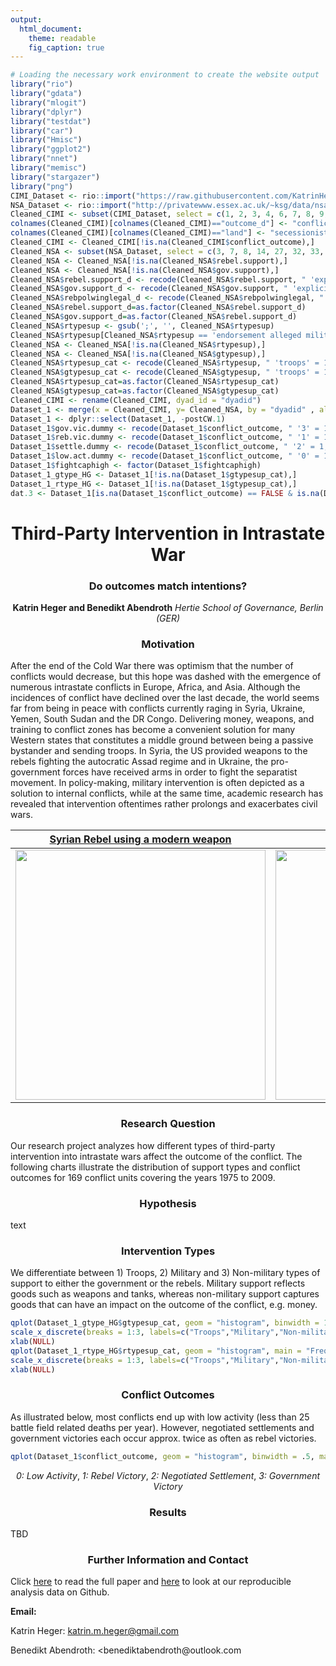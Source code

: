 ```yaml
---
output: 
  html_document: 
    theme: readable
    fig_caption: true
---
```


```r
# Loading the necessary work environment to create the website output
library("rio")
library("gdata")
library("mlogit")
library("dplyr")
library("testdat")
library("car")
library("Hmisc")
library("ggplot2")
library("nnet")
library("memisc")
library("stargazer")
library("png")
CIMI_Dataset <- rio::import("https://raw.githubusercontent.com/KatrinHeger/CollaborativeResearchProject/master/Data_Gathering/CIMI.csv")
NSA_Dataset <- rio::import("http://privatewww.essex.ac.uk/~ksg/data/nsa_v3.4_21November2013.asc", format = "tsv")
Cleaned_CIMI <- subset(CIMI_Dataset, select = c(1, 2, 3, 4, 6, 7, 8, 9, 10, 20, 21, 22, 23, 24, 25))
colnames(Cleaned_CIMI)[colnames(Cleaned_CIMI)=="outcome_d"] <- "conflict_outcome"
colnames(Cleaned_CIMI)[colnames(Cleaned_CIMI)=="land"] <- "secessionist"
Cleaned_CIMI <- Cleaned_CIMI[!is.na(Cleaned_CIMI$conflict_outcome),]
Cleaned_NSA <- subset(NSA_Dataset, select = c(3, 7, 8, 14, 27, 32, 33, 35, 36))
Cleaned_NSA <- Cleaned_NSA[!is.na(Cleaned_NSA$rebel.support),]
Cleaned_NSA <- Cleaned_NSA[!is.na(Cleaned_NSA$gov.support),]
Cleaned_NSA$rebel.support_d <- recode(Cleaned_NSA$rebel.support, " 'explicit' = 1;'no' = 0;'alleged' = 0 ")
Cleaned_NSA$gov.support_d <- recode(Cleaned_NSA$gov.support, " 'explicit' = 1;'no' = 0;'alleged' = 0 ")
Cleaned_NSA$rebpolwinglegal_d <- recode(Cleaned_NSA$rebpolwinglegal, " 'yes' = 1; 'no' = 0 ")
Cleaned_NSA$rebel.support_d=as.factor(Cleaned_NSA$rebel.support_d)
Cleaned_NSA$gov.support_d=as.factor(Cleaned_NSA$rebel.support_d)
Cleaned_NSA$rtypesup <- gsub(';', '', Cleaned_NSA$rtypesup)
Cleaned_NSA$rtypesup[Cleaned_NSA$rtypesup == 'endorsement alleged military'] <- NA
Cleaned_NSA <- Cleaned_NSA[!is.na(Cleaned_NSA$rtypesup),]
Cleaned_NSA <- Cleaned_NSA[!is.na(Cleaned_NSA$gtypesup),]
Cleaned_NSA$rtypesup_cat <- recode(Cleaned_NSA$rtypesup, " 'troops' = 1; 'military' = 2; 'non-military' = 3 ")
Cleaned_NSA$gtypesup_cat <- recode(Cleaned_NSA$gtypesup, " 'troops' = 1; 'military' = 2; 'non-military' = 3 ")
Cleaned_NSA$rtypesup_cat=as.factor(Cleaned_NSA$rtypesup_cat)
Cleaned_NSA$gtypesup_cat=as.factor(Cleaned_NSA$gtypesup_cat)
Cleaned_CIMI <- rename(Cleaned_CIMI, dyad_id = "dyadid")
Dataset_1 <- merge(x = Cleaned_CIMI, y= Cleaned_NSA, by = "dyadid" , all = TRUE)
Dataset_1 <- dplyr::select(Dataset_1, -postCW.1)
Dataset_1$gov.vic.dummy <- recode(Dataset_1$conflict_outcome, " '3' = 1; '0' = 0; '1' = 0; '2' = 0 ")
Dataset_1$reb.vic.dummy <- recode(Dataset_1$conflict_outcome, " '1' = 1; '0' = 0; '2' = 0; '3' = 0 ")
Dataset_1$settle.dummy <- recode(Dataset_1$conflict_outcome, " '2' = 1; '0' = 0; '1' = 0; '3' = 0 ")
Dataset_1$low.act.dummy <- recode(Dataset_1$conflict_outcome, " '0' = 1; '1' = 0; '2' = 0; '3' = 0 ")
Dataset_1$fightcaphigh <- factor(Dataset_1$fightcaphigh)
Dataset_1_gtype_HG <- Dataset_1[!is.na(Dataset_1$gtypesup_cat),]
Dataset_1_rtype_HG <- Dataset_1[!is.na(Dataset_1$gtypesup_cat),]
dat.3 <- Dataset_1[is.na(Dataset_1$conflict_outcome) == FALSE & is.na(Dataset_1$gtypesup_cat) == FALSE & is.na(Dataset_1$rtypesup_cat) == FALSE & is.na(Dataset_1$mi_fightcap) == FALSE & is.na(Dataset_1$lngdp) == FALSE & is.na(Dataset_1$coup) == FALSE & is.na(Dataset_1$lnyears) == FALSE & is.na(Dataset_1$rebpolwinglegal) == FALSE & is.na(Dataset_1$secessionist) == FALSE, ]
```

<center>
# Third-Party Intervention in Intrastate War 
### Do outcomes match intentions?
</center>

<center>
**Katrin Heger and Benedikt Abendroth**
*Hertie School of Governance, Berlin (GER)*
</center>

<center>
### Motivation
</center>

After the end of the Cold War there was optimism that the number of conflicts would decrease, but this hope was dashed with the emergence of numerous intrastate conflicts in Europe, Africa, and Asia. Although the incidences of conflict have declined over the last decade, the world seems far from being in peace with conflicts currently raging in Syria, Ukraine, Yemen, South Sudan and the DR Congo. Delivering money, weapons, and training to conflict zones has become a convenient solution for many Western states that constitutes a middle ground between being a passive bystander and sending troops. In Syria, the US provided weapons to the rebels fighting the autocratic Assad regime and in Ukraine, the pro-government forces have received arms in order to fight the separatist movement. In policy-making, military intervention is often depicted as a solution to internal conflicts, while at the same time, academic research has revealed that intervention oftentimes rather prolongs and exacerbates civil wars.


[Syrian Rebel using a modern weapon](http://bit.ly/1Ow4hRV)   |  [Russian Troops in Syria](http://bit.ly/1P8n0rn)
:-------------------------:|:-------------------------:
<img src="Rebels.jpg" width="400px" height="400px" /> |  <img src="Russian_Troops.jpg" width="400px" height="400px" />


<center>
### Research Question
</center>

Our research project analyzes how different types of third-party intervention into intrastate wars affect the outcome of the conflict. The following charts illustrate the distribution of support types and conflict outcomes for 169 conflict units covering the years 1975 to 2009.


<center>
### Hypothesis
</center>

text


<center>
### Intervention Types
</center>

We differentiate between 1) Troops, 2) Military and 3) Non-military types of support to either the government or the rebels. Military support reflects goods such as weapons and tanks, whereas non-military support captures goods that can have an impact on the outcome of the conflict, e.g. money.

```r
qplot(Dataset_1_gtype_HG$gtypesup_cat, geom = "histogram", binwidth = 1, main = "Government Support Types", xlab = "Support Types", ylab = "Frequency", alpha = I(.9), fill = I("lightgreen")) + 
scale_x_discrete(breaks = 1:3, labels=c("Troops","Military","Non-military")) +
xlab(NULL)
qplot(Dataset_1_rtype_HG$rtypesup_cat, geom = "histogram", main = "Frequency of Rebel Support Types", xlab = "Support Types", ylab = "Frequency", alpha = I(.9), fill = I("brown")) + 
scale_x_discrete(breaks = 1:3, labels=c("Troops","Military","Non-military")) +
xlab(NULL)
```


<center>
### Conflict Outcomes
</center>

As illustrated below, most conflicts end up with low activity (less than 25 battle field related deaths per year). However, negotiated settlements and government victories each occur approx. twice as often as rebel victories. 

```r
qplot(Dataset_1$conflict_outcome, geom = "histogram", binwidth = .5, main = "Conflict Outcomes", xlab = "Outcome Types (see below)", ylab = "Frequency", fill = I("lightblue"))
```

<center>*0: Low Activity*, *1: Rebel Victory*, *2: Negotiated Settlement*, *3: Government Victory*</center>


<center>
### Results
</center>

TBD


<center>
### Further Information and Contact
</center>

Click [here](https://github.com/jasmincantzler/TaxMorale/blob/master/Final%20Project/Final.pdf) to read the full paper and [here](https://github.com/KatrinHeger/CollaborativeResearchProject) to look at our reproducible analysis data on Github.

**Email:**

Katrin Heger: <katrin.m.heger@gmail.com>

Benedikt Abendroth: <benediktabendroth@outlook.com